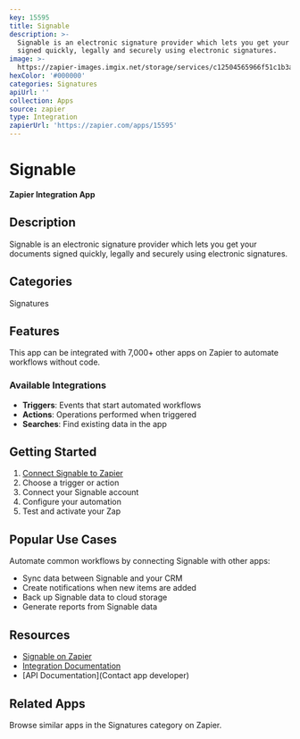 ```yaml
---
key: 15595
title: Signable
description: >-
  Signable is an electronic signature provider which lets you get your documents
  signed quickly, legally and securely using electronic signatures.
image: >-
  https://zapier-images.imgix.net/storage/services/c12504565966f51c1b3a434a77121f7d.png?auto=format%2Ccompress&ixlib=python-3.0.0&q=50
hexColor: '#000000'
categories: Signatures
apiUrl: ''
collection: Apps
source: zapier
type: Integration
zapierUrl: 'https://zapier.com/apps/15595'
---
```

# Signable

**Zapier Integration App**

## Description

Signable is an electronic signature provider which lets you get your documents signed quickly, legally and securely using electronic signatures.

## Categories

Signatures

## Features

This app can be integrated with 7,000+ other apps on Zapier to automate workflows without code.

### Available Integrations

- **Triggers**: Events that start automated workflows
- **Actions**: Operations performed when triggered
- **Searches**: Find existing data in the app

## Getting Started

1. [Connect Signable to Zapier](https://zapier.com/apps/15595)
2. Choose a trigger or action
3. Connect your Signable account
4. Configure your automation
5. Test and activate your Zap

## Popular Use Cases

Automate common workflows by connecting Signable with other apps:

- Sync data between Signable and your CRM
- Create notifications when new items are added
- Back up Signable data to cloud storage
- Generate reports from Signable data

## Resources

- [Signable on Zapier](https://zapier.com/apps/15595)
- [Integration Documentation](https://zapier.com/apps/15595/integrations)
- [API Documentation](Contact app developer)

## Related Apps

Browse similar apps in the Signatures category on Zapier.

